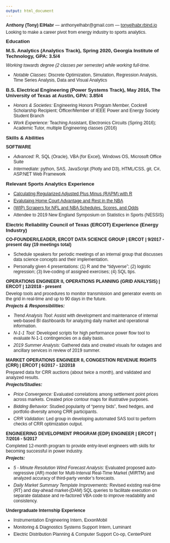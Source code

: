 ```yaml
---
output: html_document
---
```


<style>
body {
  font-family: Arial, Helvetica, sans-serif;
  font-size: 9pt;
  /*line-height: 1;*/
}
h1, h2, h3 ,h4, h5, h6 {
  font-family: Arial, Helvetica, sans-serif;
  font-size: 10pt;
  font-weight: bold;
}
.h1, .h2, .h3, h1, h2, h3 {
  margin-top: 10px;
  margin-bottom: 10px;
}
p {
  margin: 0 0 10px;
  margin-top: 0px;
  margin-right: 0px;
  margin-bottom: 5px;
  margin-left: 0px;
}
hide {
  display: none;
}
</style>

**Anthony (Tony) ElHabr**  --- anthonyelhabr@gmail.com --- [tonyelhabr.rbind.io](https://tonyelhabr.rbind.io/)

Looking to make a career pivot from energy industry to sports analytics.

## Education

### M.S. Analytics (Analytics Track), Spring 2020, Georgia Institute of Technology, GPA: 3.5/4

*Working towards degree (2 classes per semester) while working full-time.*

+ *Notable Classes:* Discrete Optimization, Simulation, Regression Analysis, Time Series Analysis, Data and Visual Analytics

### B.S. Electrical Engineering (Power Systems Track), May 2016, The University of Texas at Austin, GPA: 3.85/4

+ *Honors & Societies:* Engineering Honors Program Member, Cockrell Scholarship Recipient; Officer/Member of IEEE Power and Energy Society Student Branch

+ *Work Experience:* Teaching Assistant, Electronics Circuits (Spring 2016); Academic Tutor, multiple Engineering classes (2016)

## Skills & Abilities

**SOFTWARE**

+ *Advanced:* R, SQL (Oracle), VBA (for Excel), Windows OS, Microsoft Office Suite

+ *Intermediate:* python, SAS, JavaScript (Plotly and D3), HTML/CSS, git, C#, ASP.NET Web Framework

## Relevant Sports Analytics Experience

+ [Calculating Regularized Adjusted Plus Minus (RAPM) with R](https://github.com/tonyelhabr/nba-rapm)

+ [Evalutaing Home Court Advantage and Rest in the NBA](https://github.com/tonyelhabr/nba)

+ [(WIP) Scrapers for NFL and NBA Schedules, Scores, and Odds](https://github.com/tonyelhabr/sports-predict)

+ Attendee to 2019 New England Symposium on Statistics in Sports (NESSIS)

## Electric Reliability Council of Texas (ERCOT) Experience (Energy Industry)

**CO-FOUNDER/LEADER, ERCOT DATA SCIENCE GROUP | ERCOT | 9/2017 - present day (19 meetings total)**

+ Schedule speakers for periodic meetings of an internal group that discusses data science concepts and their implementation.

+ Personally given 4 presentations: (1) R and the "tidyverse"; (2) logistic regression; (3) live-coding of assigned exercises; (4) SQL tips.

**OPERATIONS ENGINEER II, OPERATIONS PLANNING (GRID ANALYSIS) | ERCOT | 12/2018 - present**

Develop tools and procedures to monitor transmission and generator events on the grid in real-time and up to 90 days in the future.

***Projects & Responsibilities:***

+ *Trend Analysis Tool*: Assist with development and maintenance of internal web-based BI dashboards for analyzing daily market and operational information.

+ *N-1-1 Tool:* Developed scripts for high performance power flow tool to evaluate N-1-1 contingencies on a daily basis.

+ *2019 Summer Analysis:* Gathered data and created visuals for outages and ancillary services in review of 2019 summer.

**MARKET OPERATIONS ENGINEER II, CONGESTION REVENUE RIGHTS (CRR) | ERCOT | 6/2017 - 12/2018**

Prepared data for CRR auctions (about twice a month), and validated and analyzed results.

***Projects/Studies:***

+ *Price Convergence:* Evaluated correlations among settlement point prices across markets. Created price contour maps for illustrative purposes.

+ *Bidding Behavior:* Studied popularity of “penny bids”, fixed hedges, and portfolio diversity among CRR participants.

+ *CRR Validation:* Led group in developing automated SAS tool to perform checks of CRR optimization output.

**ENGINEERING DEVELOPMENT PROGRAM (EDP) ENGINEER | ERCOT | 7/2016 - 5/2017**

Completed 12-month program to provide entry-level engineers with skills for becoming successful in power industry.

***Projects:***

+ *5 - Minute Resolution Wind Forecast Analysis:* Evaluated proposed auto-regressive (AR) model for Multi-Interval Real-Time Market (MIRTM) and analyzed accuracy of third-party vendor's forecasts.

+ *Daily Market Summary Template Improvements:* Revised existing real-time (RT) and day-ahead market-(DAM) SQL queries to facilitate execution on separate database and re-factored VBA code to improve readability and consistency.

**Undergraduate Internship Experience**

+ Instrumentation Engineering Intern, ExxonMobil

+ Monitoring & Diagnostics Systems Support Intern, Luminant

+ Electric Distribution Planning & Computer Support Co-op, CenterPoint
